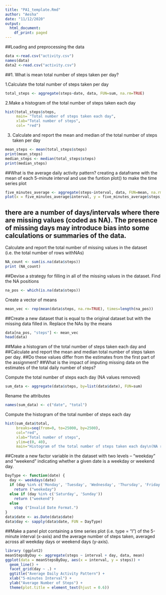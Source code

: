 ---
title: "PA1_template.Rmd"
author: "Aesha"
date: "11/12/2020"
output:
  html_document:
    df_print: paged
---
##Loading and preprocessing the data
```{r}
data <-read.csv("activity.csv")
names(data)
data2 <-read.csv("activity.csv")
```
##1. What is mean total number of steps taken per day?

1.Calculate the total number of steps taken per day
```{r}
total_steps <- aggregate(steps~date, data, FUN=sum, na.rm=TRUE)
```

2.Make a histogram of the total number of steps taken each day
```{r}
hist(total_steps$steps, 
     main= "Total number of steps taken each day", 
     xlab="Total number of steps", 
     col= "red")
```
3. Calculate and report the mean and median of the total number of steps taken per day
```{r}
mean_steps <- mean(total_steps$steps) 
print(mean_steps)
median_steps <- median(total_steps$steps)
print(median_steps)
```

##What is the average daily activity pattern?
creating a dataframe with the mean of each 5-minute interval 
and use the funtion plot() to make the time series plot
```{r}
five_minutes_average <- aggregate(steps~interval, data, FUN=mean, na.rm=TRUE)
plot(x = five_minutes_average$interval, y = five_minutes_average$steps, type = "l") 
```

## there are a number of days/intervals where there are missing values (coded as \color{red}{\verb|NA|}NA). The presence of missing days may introduce bias into some calculations or summaries of the data.
Calculate and report the total number of missing values in the dataset (i.e. the total number of rows with\color{red}{\verb|NA|}NAs)
```{r}
NA_count <- sum(is.na(data$steps))
print (NA_count)
```
##Devise a strategy for filling in all of the missing values in the dataset. 
Find the NA positions
```{r}
na_pos <- which(is.na(data$steps))
```
Create a vector of means
```{r}
mean_vec <- rep(mean(data$steps, na.rm=TRUE), times=length(na_pos))
```
##Create a new dataset that is equal to the original dataset but with the missing data filled in.
Replace the NAs by the means
```{r}
data[na_pos, "steps"] <- mean_vec
head(data)
```
##Make a histogram of the total number of steps taken each day and 
##Calculate and report the mean and median total number of steps taken per day. 
##Do these values differ from the estimates from the first part of the assignment? 
##What is the impact of imputing missing data on the estimates of the total daily number of steps?

Compute the total number of steps each day (NA values removed)
```{r}
sum_data <- aggregate(data$steps, by=list(data$date), FUN=sum)
```
Rename the attributes
```{r}
names(sum_data) <- c("date", "total")
```
Compute the histogram of the total number of steps each day
```{r}
hist(sum_data$total, 
     breaks=seq(from=0, to=25000, by=2500),
     col="red", 
     xlab="Total number of steps", 
     ylim=c(0, 40), 
     main="Histogram of the total number of steps taken each day\n(NA replaced by mean value)")
```
##Create a new factor variable in the dataset with two levels – “weekday” and “weekend” 
indicating whether a given date is a weekday or weekend day.
```{r}
DayType <- function(date) {
  day <- weekdays(date)
  if (day %in% c('Monday', 'Tuesday', 'Wednesday', 'Thursday', 'Friday'))
    return ("weekeday")
  else if (day %in% c('Saturday', 'Sunday'))
    return ("weekend")
  else
    stop ("Invalid Date Format.")
}
data$date <- as.Date(data$date)
data$day <- sapply(data$date, FUN = DayType)
```

##Make a panel plot containing a time series plot (i.e.\color{red}{\verb|type="l"|} type = "l") of the 5-minute interval (x-axis) and the average number of steps taken, averaged across all weekday days or weekend days (y-axis). 
```{r}
library (ggplot2)
meanStepsByDay <- aggregate(steps ~ interval + day, data, mean)
ggplot(data = meanStepsByDay, aes(x = interval, y = steps)) + 
  geom_line() +
  facet_grid(day ~ .) +
  ggtitle("Average Daily Activity Pattern") +
  xlab("5-minutes Interval") +
  ylab("Average Number of Steps") +
  theme(plot.title = element_text(hjust = 0.6))
```





